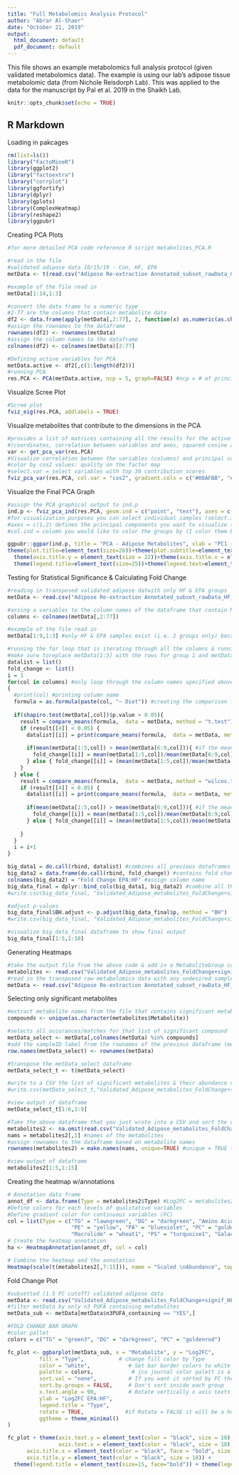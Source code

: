 ---
title: "Full Metabolomics Analysis Protocol"
author: "Abrar Al-Shaer"
date: "October 21, 2019"
output:
  html_document: default
  pdf_document: default
---

This file shows an example metabolomics full analysis protocol (given validated metabolomics data).
The example is using our lab's adipose tissue metabolomic data (from Nichole Reisdorph Lab). This was applied to the data for the manuscript by Pal et al. 2019 in the Shaikh Lab.


```{r setup, include=FALSE}
knitr::opts_chunk$set(echo = TRUE)
```

## R Markdown
Loading in pakcages
```{r cars}
rm(list=ls())
library("FactoMineR")
library(ggplot2)
library("factoextra")
library("corrplot")
library(ggfortify)
library(dplyr)
library(gplots)
library(ComplexHeatmap)
library(reshape2)
library(ggpubr)
```

Creating PCA Plots
```{r}
#for more detailed PCA code reference R script metabolites_PCA.R

#read in the file
#validated adipose data 10/15/19 - Con, HF, EPA
metData <- t(read.csv("Adipose Re-extraction Annotated_subset_rawData_Con_HF_EPA.csv", header = TRUE, fill = TRUE, row.names = 2))[c(2:12,14:16),] #selecting from this file the samples (rows) I wish to include in the analysis

#example of the file read in
metData[1:14,1:3]
```

```{r}
#convert the data frame to a numeric type
#2-77 are the columns that contain metabolite data
df2 <- data.frame(apply(metData[,2:77], 2, function(x) as.numeric(as.character(x))))
#assign the rownames to the dataframe
rownames(df2) <- rownames(metData)
#assign the column names to the dataframe
colnames(df2) <- colnames(metData)[2:77]
```

```{r}
#Defining active variables for PCA
metData.active <- df2[,c(1:length(df2))]
#running PCA
res.PCA <- PCA(metData.active, ncp = 5, graph=FALSE) #ncp = # of principal components to store from the PCA algorithm
```

Visualize Scree Plot
```{r}
#Scree plot
fviz_eig(res.PCA, addlabels = TRUE) 
```

Visualize metabolites that contribute to the dimensions in the PCA
```{r}
#provides a list of matrices containing all the results for the active variables 
#(coordinates, correlation between variables and axes, squared cosine and contributions)
var <- get_pca_var(res.PCA)
#Visualize correlation between the variables (columns) and principal componenet (PC)
#color by cos2 values: quality on the factor map
#select.var = select variables with top 30 contribution scores 
fviz_pca_var(res.PCA, col.var = "cos2", gradient.cols = c("#00AFBB", "#E7B800", "#FC4E07"), repel = TRUE, select.var = list(name = NULL, cos2 = NULL, contrib = 30)) #repel avoids overlapping labels
```

Visualize the Final PCA Graph
```{r}
#assign the PCA graphical output to ind.p
ind.p <- fviz_pca_ind(res.PCA, geom.ind = c("point", "text"), axes = c(1,2), labelsize = 6, pointshape = 20, pointsize = 5, repel = TRUE, select.ind = list(contrib = 50), col.ind = metData[,1], mean.point = FALSE, addEllipses = FALSE, legend.title = "Groups") 
#for visualization purposes you can select individual samples (select.ind) that contribute to the PCA the most (top 50, contrib = 50). This does not change was the calculations of the PCA
#axes = c(1,2) defines the principal components you want to visualize (i.e.PC1 & PC2)
#col.ind = column you would like to color the groups by (I color them by column 1 of my metData dataframe)

ggpubr::ggpar(ind.p, title = "PCA - Adipose Metabolites", xlab = "PC1 (59%)", ylab = "PC2 (17.8%)", legend.title = "Groups", legend.position = "top", ggtheme = theme_classic(), palette = "aaas")+
theme(plot.title=element_text(size=26))+theme(plot.subtitle=element_text(size=20))+
  theme(axis.title.y = element_text(size = 22))+theme(axis.title.x = element_text(size = 22))+
  theme(legend.title=element_text(size=25))+theme(legend.text=element_text(size=18))+font("xy.text", size = 22)
```

Testing for Statistical Significance & Calculating Fold Change
```{r}
#reading in transposed validated adipose datwith only HF & EPA groups
metData <- read.csv("Adipose Re-extraction Annotated_subset_rawData_HF_EPA_transpose.csv", header = TRUE, fill = TRUE, row.names = 1)[c(1:6,8:10),] #subset the samples (rows) you wish to include in the analysis (I'm excluding HF_105 because it's a clear outlier)

#assing a variables to the column names of the dataframe that contain METABOLITE names only (not other identifiers)
columns <- colnames(metData[,2:77])

#example of the file read in
metData[1:9,1:3] #only HF & EPA samples exist (i.e. 2 groups only) because we are also calculating fold change. So the dataframe must only contain 2 groups.
```

```{r}
#running the for loop that is iterating through all the columns & running the proper test & calculating FC
#make sure toreplace metData[1:5] with the rows for group 1 and metData[6:9] with the rows for group 2
datalist = list()
fold_change <- list()
i = 1
for(col in columns) #only loop through the column names specified above
{
  #print(col) #printing column name
  formula = as.formula(paste(col, "~ Diet")) #creating the comparison formula with the column
  
  if(shapiro.test(metData[,col])$p.value > 0.05){ 
    result = compare_means(formula,  data = metData, method = "t.test") #if data is normal
    if (result[[4]] < 0.05) { 
      datalist[[i]] = print(compare_means(formula,  data = metData, method = "t.test"))
      
      if(mean(metData[1:5,col]) > mean(metData[6:9,col])){ #if the mean of EPA is > than HF, then it's a (+)FC
        fold_change[[i]] = mean(metData[1:5,col])/mean(metData[6:9,col]) #mean of EPA / mean of HF 
      } else { fold_change[[i]] = (mean(metData[1:5,col])/mean(metData[6:9,col]))*-1 } #(-)FC -> EPA < than HF
    }
  } else { 
    result = compare_means(formula,  data = metData, method = "wilcox.test") #if the data is not normal
    if (result[[4]] < 0.05) { 
      datalist[[i]] = print(compare_means(formula,  data = metData, method = "wilcox.test"))
      
      if(mean(metData[1:5,col]) > mean(metData[6:9,col])){ #if the mean of EPA is > than HF, then it's a (+)FC
        fold_change[[i]] = mean(metData[1:5,col])/mean(metData[6:9,col]) #mean of EPA / mean of HF 
      } else { fold_change[[i]] = (mean(metData[1:5,col])/mean(metData[6:9,col]))*-1 } #(-)FC -> EPA < than HF
      
    } 
  }
  i = i+1
}

big_data1 = do.call(rbind, datalist) #combines all previous dataframes from for loop
big_data2 = data.frame(do.call(rbind, fold_change)) #contains fold change calculations
colnames(big_data2) = "Fold Change EPA:HF" #assign column name
big_data_final = dplyr::bind_cols(big_data1, big_data2) #combine all the dataframes together (stats & fold changes)
#write.csv(big_data_final, "Validated_Adipose_metabolites_FoldChange+signif_HF_EPA_unadjust.csv")

#adjust p-values
big_data_final$BH.adjust <- p.adjust(big_data_final$p, method = "BH")
#write.csv(big_data_final, "Validated_Adipose_metabolites_FoldChange+signif_HF_EPA_BH_adjust.csv")

#visualize big_data_final dataframe to show final output
big_data_final[1:5,1:10]
```

Generating Heatmaps
```{r}
#take the output file from the above code & add in a MetaboliteGroup column where you manually annotate the metabolite class of each metabolite (also add a Type column with an abbreviation of the class). Next take the fold change column & add in a Log2 FC column where you Log2 all the fold changes (for negative fold changes multiply the FC by -1 then calculate the Log2). 
metabolites <- read.csv("Validated_Adipose_metabolites_FoldChange+signif_HF_EPA_BH_adjust.csv", header = TRUE, fill = TRUE) 
#read in the transposed raw metabolomics data with any undesired samples removed (I removed HF_105 because it was an outlier)
metData <- read.csv("Adipose Re-extraction Annotated_subset_rawData_HF_EPA_transpose_rmHF105.csv", header = TRUE, fill = TRUE, row.names = 1)
```

Selecting only significant metabolites
```{r}
#extract metabolite names from the file that contains significant metabolites
compounds <- unique(as.character(metabolites$Metabolite))

#selects all occurances/matches for that list of significant compound
metData_select <- metData[,colnames(metData) %in% compounds] 
#add the sampleID label from the rownames of the previous dataframe (metData)
row.names(metData_select) <- rownames(metData) 

#transpose the metData_select dataframe
metData_select_t <- t(metData_select)

#write to a CSV the list of significant metabolites & their abundance values (raw data)
#write.csv(metData_select_t,"Validated_Adipose_metabolites_FoldChange+signif_HF_EPA_BH_adjust_metaboliteValues.csv")

#view output of dataframe
metData_select_t[1:6,1:9]
```

```{r}
#Take the above dataframe that you just wrote into a CSV and sort the dataframe & add the metabolite Group names (same metabolite group names as the metabolites dataframe). Also, filter the dataframe by fold changes above 1.5 or below -1.5
metabolites2 <- na.omit(read.csv("Validated_Adipose_metabolites_FoldChange+signif_HF_EPA_BH_adjust_metaboliteValues_1.5FC.csv", header = TRUE, fill = TRUE))
nams = metabolites2[,1] #names of the metabolites
#assign rownames to the dataframe based on metabolite names
rownames(metabolites2) = make.names(nams, unique=TRUE) #unique = TRUE to avoid duplicate names error

#view output of dataframe
metabolites2[1:5,1:15]
```

Creating the heatmap w/annotations
```{r}
# Annotation data frame
annot_df <- data.frame(Type = metabolites2$Type) #Log2FC = metabolites2$Log2FC (you can also add Log2FC annotation)
#Define colors for each levels of qualitative variables
#Define gradient color for continuous variables (FC)
col = list(Type = c("TG" = "lawngreen", "DG" = "darkgreen", "Amino Acids" = "orangered", "Ceramide" = "maroon1", 
                    "PE" = "yellow", "PA" = "blueviolet", "PC" = "goldenrod", "LysoPE" = "lemonchiffon4", 
                    "Macrolide" = "wheat1", "PS" = "turquoise1", "Galactolipid" = "rosybrown1", "Catechol" = "lavender")) #Log2FC = circlize::colorRamp2(c(-5,34), c("lightblue", "purple"))
# Create the heatmap annotation
ha <- HeatmapAnnotation(annot_df, col = col)

# Combine the heatmap and the annotation
Heatmap(scale(t(metabolites2[,7:15])), name = "Scaled \nAbundance", top_annotation = ha, row_names_gp = gpar(fontsize = 15), column_names_gp = gpar(fontsize = 13), cluster_columns = TRUE, cluster_rows = TRUE)

```

Fold Change Plot
```{r}
#subsetted (1.5 FC cutoff) validated adipose data
metData <- read.csv("Validated_Adipose_metabolites_FoldChange+signif_HF_EPA_BH_adjust_metaboliteValues_1.5FC.csv", header = TRUE, fill = TRUE)
#filter metData by only n3 PUFA containing metabolites
metData_sub <- metData[metData$n3PUFA_containing == "YES",]

#FOLD CHANGE BAR GRAPH
#color pallet
colors = c("TG" = "green3", "DG" = "darkgreen", "PC" = "goldenrod")

fc_plot <- ggbarplot(metData_sub, x = "Metabolite", y = "Log2FC",
          fill = "Type",           # change fill color by Type
          color = "white",            # Set bar border colors to white
          palette = colors,            # jco journal color palett is also an option. see ?ggpar
          sort.val = "none",          # If you want it sorted by FC then put (desc) to sort in descending order
          sort.by.groups = FALSE,     # Don't sort inside each group 
          x.text.angle = 90,          # Rotate vertically x axis texts
          ylab = "Log2FC EPA:HF",
          legend.title = "Type",
          rotate = TRUE,             #if Rotate = FALSE it will be a horizontal graph
          ggtheme = theme_minimal()
)

fc_plot + theme(axis.text.y = element_text(color = "black", size = 18),
                axis.text.x = element_text(color = "black", size = 18),
      axis.title.x = element_text(color = "black", face = "bold", size = 20),
      axis.title.y = element_text(color = "black", size = 18)) + 
  theme(legend.title = element_text(size=15, face="bold")) + theme(legend.text = element_text(size=15))
```

